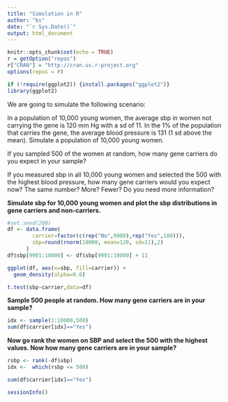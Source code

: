 ```yaml
---
title: "Simulation in R"
author: "ks"
date: "`r Sys.Date()`"
output: html_document
---
```


```r
knitr::opts_chunk$set(echo = TRUE)
r = getOption("repos")
r["CRAN"] = "http://cran.us.r-project.org"
options(repos = r)

if (!require(ggplot2)) {install.packages("ggplot2")}
library(ggplot2)
```

We are going to simulate the following scenario:

In a population of 10,000 young women, the average sbp in women not carrying the gene is 120 mm Hg with a sd of 11. In the 1\% of the population that carries the gene, the average blood pressure is 131 (1 sd above the mean).
Simulate a population of 10,000 young women.

If you sampled 500 of the women at random, how many gene carriers do you expect in your sample?

If you measured sbp in all 10,000 young women and selected the 500 with the highest blood pressure, how many gene carriers would you expect now? The same number? More? Fewer? Do you need more information?

**Simulate sbp for 10,000 young women and plot the sbp distributions in gene carriers and non-carriers.**
```r
#set.seed(200)
df <- data.frame(
        carrier=factor(c(rep("No",9900),rep("Yes",100))),
        sbp=round(rnorm(10000, mean=120, sd=11),2)
      )
df$sbp[9901:10000] <- df$sbp[9901:10000] + 11
```

```r
ggplot(df, aes(x=sbp, fill=carrier)) +
  geom_density(alpha=0.6) 

t.test(sbp~carrier,data=df)
```

**Sample 500 people at random. How many gene carriers are in your sample?**

```r
idx <- sample(1:10000,500)
sum(df$carrier[idx]=="Yes")
```

**Now go rank the women on SBP and select the 500 with the highest values. Now how many gene carriers are in your sample?**

```r
rsbp <- rank(-df$sbp)
idx <-  which(rsbp <= 500)

sum(df$carrier[idx]=="Yes")
```


```r
sessionInfo()
```
